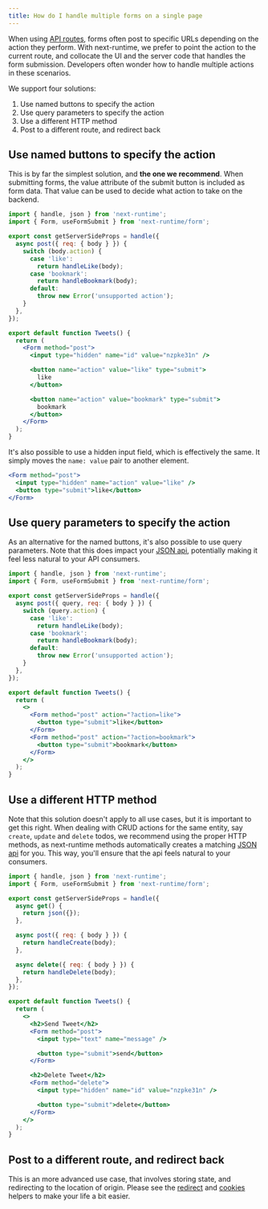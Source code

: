 ```yaml
---
title: How do I handle multiple forms on a single page
---
```


When using [API routes](https://nextjs.org/docs/api-routes/introduction), forms
often post to specific URLs depending on the action they perform. With
next-runtime, we prefer to point the action to the current route, and collocate
the UI and the server code that handles the form submission. Developers often
wonder how to handle multiple actions in these scenarios.

We support four solutions:

1. Use named buttons to specify the action
2. Use query parameters to specify the action
3. Use a different HTTP method
4. Post to a different route, and redirect back

## Use named buttons to specify the action

This is by far the simplest solution, and **the one we recommend**. When
submitting forms, the value attribute of the submit button is included as form
data. That value can be used to decide what action to take on the backend.

```jsx
import { handle, json } from 'next-runtime';
import { Form, useFormSubmit } from 'next-runtime/form';

export const getServerSideProps = handle({
  async post({ req: { body } }) {
    switch (body.action) {
      case 'like':
        return handleLike(body);
      case 'bookmark':
        return handleBookmark(body);
      default:
        throw new Error('unsupported action');
    }
  },
});

export default function Tweets() {
  return (
    <Form method="post">
      <input type="hidden" name="id" value="nzpke31n" />

      <button name="action" value="like" type="submit">
        like
      </button>

      <button name="action" value="bookmark" type="submit">
        bookmark
      </button>
    </Form>
  );
}
```

It's also possible to use a hidden input field, which is effectively the same.
It simply moves the `name: value` pair to another element.

```jsx
<Form method="post">
  <input type="hidden" name="action" value="like" />
  <button type="submit">like</button>
</Form>
```

## Use query parameters to specify the action

As an alternative for the named buttons, it's also possible to use query
parameters. Note that this does impact your
[JSON api](/api/handle-requests#get-json-api), potentially making it feel less
natural to your API consumers.

```jsx
import { handle, json } from 'next-runtime';
import { Form, useFormSubmit } from 'next-runtime/form';

export const getServerSideProps = handle({
  async post({ query, req: { body } }) {
    switch (query.action) {
      case 'like':
        return handleLike(body);
      case 'bookmark':
        return handleBookmark(body);
      default:
        throw new Error('unsupported action');
    }
  },
});

export default function Tweets() {
  return (
    <>
      <Form method="post" action="?action=like">
        <button type="submit">like</button>
      </Form>
      <Form method="post" action="?action=bookmark">
        <button type="submit">bookmark</button>
      </Form>
    </>
  );
}
```

## Use a different HTTP method

Note that this solution doesn't apply to all use cases, but it is important to
get this right. When dealing with CRUD actions for the same entity, say
`create`, `update` and `delete` todos, we recommend using the proper HTTP
methods, as next-runtime methods automatically creates a matching
[JSON api](<(/api/handle-requests#get-json-api)>) for you. This way, you'll
ensure that the api feels natural to your consumers.

```jsx
import { handle, json } from 'next-runtime';
import { Form, useFormSubmit } from 'next-runtime/form';

export const getServerSideProps = handle({
  async get() {
    return json({});
  },

  async post({ req: { body } }) {
    return handleCreate(body);
  },

  async delete({ req: { body } }) {
    return handleDelete(body);
  },
});

export default function Tweets() {
  return (
    <>
      <h2>Send Tweet</h2>
      <Form method="post">
        <input type="text" name="message" />

        <button type="submit">send</button>
      </Form>

      <h2>Delete Tweet</h2>
      <Form method="delete">
        <input type="hidden" name="id" value="nzpke31n" />

        <button type="submit">delete</button>
      </Form>
    </>
  );
}
```

## Post to a different route, and redirect back

This is an more advanced use case, that involves storing state, and redirecting
to the location of origin. Please see the
[redirect](/api/response-helpers#redirect) and [cookies](/api/cookies) helpers
to make your life a bit easier.
